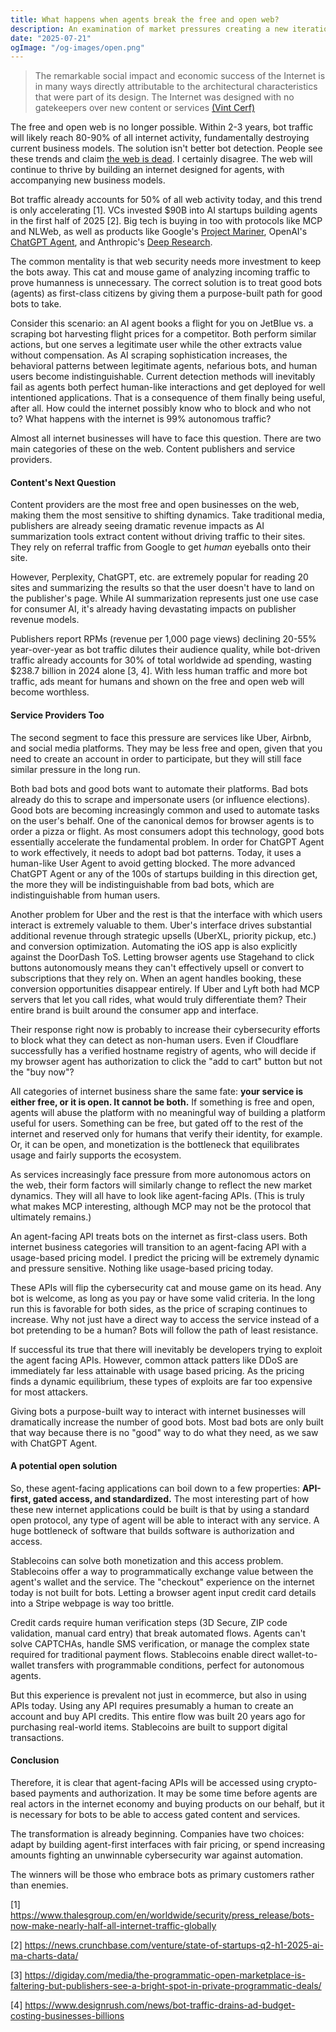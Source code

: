 ```yaml
---
title: What happens when agents break the free and open web?
description: An examination of market pressures creating a new iteration of the internet with unique economic principles.
date: "2025-07-21"
ogImage: "/og-images/open.png"
---
```


> The remarkable social impact and economic success of the Internet is in many ways directly attributable to the architectural characteristics that were part of its design. The Internet was designed with no gatekeepers over new content or services [(Vint Cerf)](https://en.wikipedia.org/wiki/Vint_Cerf)

The free and open web is no longer possible. Within 2-3 years, bot traffic will likely reach 80-90% of all internet activity, fundamentally destroying current business models. The solution isn't better bot detection. People see these trends and claim [the web is dead](https://www.economist.com/business/2025/07/14/ai-is-killing-the-web-can-anything-save-it). I certainly disagree. The web will continue to thrive by building an internet designed for agents, with accompanying new business models.

Bot traffic already accounts for 50% of all web activity today, and this trend is only accelerating [1]. VCs invested $90B into AI startups building agents in the first half of 2025 [2]. Big tech is buying in too with protocols like MCP and NLWeb, as well as products like Google's [Project Mariner](https://deepmind.google/models/project-mariner/), OpenAI's [ChatGPT Agent](https://openai.com/index/introducing-chatgpt-agent/), and Anthropic's [Deep Research](https://www.anthropic.com/news/research).

The common mentality is that web security needs more investment to keep the bots away. This cat and mouse game of analyzing incoming traffic to prove humanness is unnecessary. The correct solution is to treat good bots (agents) as first-class citizens by giving them a purpose-built path for good bots to take.

Consider this scenario: an AI agent books a flight for you on JetBlue vs. a scraping bot harvesting flight prices for a competitor. Both perform similar actions, but one serves a legitimate user while the other extracts value without compensation. As AI scraping sophistication increases, the behavioral patterns between legitimate agents, nefarious bots, and human users become indistinguishable. Current detection methods will inevitably fail as agents both perfect human-like interactions and get deployed for well intentioned applications. That is a consequence of them finally being useful, after all. How could the internet possibly know who to block and who not to? What happens with the internet is 99% autonomous traffic?

Almost all internet businesses will have to face this question. There are two main categories of these on the web. Content publishers and service providers.

#### Content's Next Question

Content providers are the most free and open businesses on the web, making them the most sensitive to shifting dynamics. Take traditional media, publishers are already seeing dramatic revenue impacts as AI summarization tools extract content without driving traffic to their sites. They rely on referral traffic from Google to get _human_ eyeballs onto their site.

However, Perplexity, ChatGPT, etc. are extremely popular for reading 20 sites and summarizing the results so that the user doesn't have to land on the publisher's page. While AI summarization represents just one use case for consumer AI, it's already having devastating impacts on publisher revenue models.

Publishers report RPMs (revenue per 1,000 page views) declining 20-55% year-over-year as bot traffic dilutes their audience quality, while bot-driven traffic already accounts for 30% of total worldwide ad spending, wasting $238.7 billion in 2024 alone [3, 4]. With less human traffic and more bot traffic, ads meant for humans and shown on the free and open web will become worthless.

#### Service Providers Too

The second segment to face this pressure are services like Uber, Airbnb, and social media platforms. They may be less free and open, given that you need to create an account in order to participate, but they will still face similar pressure in the long run.

Both bad bots and good bots want to automate their platforms. Bad bots already do this to scrape and impersonate users (or influence elections). Good bots are becoming increasingly common and used to automate tasks on the user's behalf. One of the canonical demos for browser agents is to order a pizza or flight. As most consumers adopt this technology, good bots essentially accelerate the fundamental problem. In order for ChatGPT Agent to work effectively, it needs to adopt bad bot patterns. Today, it uses a human-like User Agent to avoid getting blocked. The more advanced ChatGPT Agent or any of the 100s of startups building in this direction get, the more they will be indistinguishable from bad bots, which are indistinguishable from human users.

Another problem for Uber and the rest is that the interface with which users interact is extremely valuable to them. Uber's interface drives substantial additional revenue through strategic upsells (UberXL, priority pickup, etc.) and conversion optimization. Automating the iOS app is also explicitly against the DoorDash ToS. Letting browser agents use Stagehand to click buttons autonomously means they can't effectively upsell or convert to subscriptions that they rely on. When an agent handles booking, these conversion opportunities disappear entirely. If Uber and Lyft both had MCP servers that let you call rides, what would truly differentiate them? Their entire brand is built around the consumer app and interface.

Their response right now is probably to increase their cybersecurity efforts to block what they can detect as non-human users. Even if Cloudflare successfully has a verified hostname registry of agents, who will decide if my browser agent has authorization to click the "add to cart" button but not the "buy now"?

All categories of internet business share the same fate: **your service is either free, or it is open. It cannot be both.** If something is free and open, agents will abuse the platform with no meaningful way of building a platform useful for users. Something can be free, but gated off to the rest of the internet and reserved only for humans that verify their identity, for example. Or, it can be open, and monetization is the bottleneck that equilibrates usage and fairly supports the ecosystem.

As services increasingly face pressure from more autonomous actors on the web, their form factors will similarly change to reflect the new market dynamics. They will all have to look like agent-facing APIs. (This is truly what makes MCP interesting, although MCP may not be the protocol that ultimately remains.)

An agent-facing API treats bots on the internet as first-class users. Both internet business categories will transition to an agent-facing API with a usage-based pricing model. I predict the pricing will be extremely dynamic and pressure sensitive. Nothing like usage-based pricing today.

These APIs will flip the cybersecurity cat and mouse game on its head. Any bot is welcome, as long as you pay or have some valid criteria. In the long run this is favorable for both sides, as the price of scraping continues to increase. Why not just have a direct way to access the service instead of a bot pretending to be a human? Bots will follow the path of least resistance.

If successful its true that there will inevitably be developers trying to exploit the agent facing APIs. However, common attack patters like DDoS are immediately far less attainable with usage based pricing. As the pricing finds a dynamic equilibrium, these types of exploits are far too expensive for most attackers.

Giving bots a purpose-built way to interact with internet businesses will dramatically increase the number of good bots. Most bad bots are only built that way because there is no "good" way to do what they need, as we saw with ChatGPT Agent.

#### A potential open solution

So, these agent-facing applications can boil down to a few properties: **API-first, gated access, and standardized.** The most interesting part of how these new internet applications could be built is that by using a standard open protocol, any type of agent will be able to interact with any service. A huge bottleneck of software that builds software is authorization and access.

Stablecoins can solve both monetization and this access problem. Stablecoins offer a way to programmatically exchange value between the agent's wallet and the service. The "checkout" experience on the internet today is not built for bots. Letting a browser agent input credit card details into a Stripe webpage is way too brittle.

Credit cards require human verification steps (3D Secure, ZIP code validation, manual card entry) that break automated flows. Agents can't solve CAPTCHAs, handle SMS verification, or manage the complex state required for traditional payment flows. Stablecoins enable direct wallet-to-wallet transfers with programmable conditions, perfect for autonomous agents.

But this experience is prevalent not just in ecommerce, but also in using APIs today. Using any API requires presumably a human to create an account and buy API credits. This entire flow was built 20 years ago for purchasing real-world items. Stablecoins are built to support digital transactions.

#### Conclusion

Therefore, it is clear that agent-facing APIs will be accessed using crypto-based payments and authorization. It may be some time before agents are real actors in the internet economy and buying products on our behalf, but it is necessary for bots to be able to access gated content and services.

The transformation is already beginning. Companies have two choices: adapt by building agent-first interfaces with fair pricing, or spend increasing amounts fighting an unwinnable cybersecurity war against automation.

The winners will be those who embrace bots as primary customers rather than enemies.

[1] https://www.thalesgroup.com/en/worldwide/security/press_release/bots-now-make-nearly-half-all-internet-traffic-globally

[2] https://news.crunchbase.com/venture/state-of-startups-q2-h1-2025-ai-ma-charts-data/

[3] https://digiday.com/media/the-programmatic-open-marketplace-is-faltering-but-publishers-see-a-bright-spot-in-private-programmatic-deals/

[4] https://www.designrush.com/news/bot-traffic-drains-ad-budget-costing-businesses-billions

